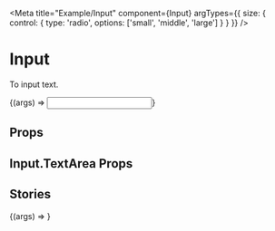 

<Meta
  title="Example/Input"
  component={Input}
  argTypes={{ size: { control: { type: 'radio', options: ['small', 'middle', 'large'] } } }}
/>


# Input

<Description>To input text.</Description>

<Canvas>
  <Story
    name="Show Length Count"
    args={{
      style: { width: 200 },
      showLengthCount: true,
      maxLength: 10,
    }}
  >
    {(args) => <Input {...args} />}
  </Story>
</Canvas>

## Props

<ArgsTable of={Input} />

## Input.TextArea Props

<ArgsTable of={Input.TextArea} />

## Stories

<Canvas>
  <Story
    name="Textarea"
    args={{
      style: { width: 400 },
      showLengthCount: true,
      maxLength: 10,
    }}
  >
    {(args) => <Input.TextArea {...args} />}
  </Story>
</Canvas>
